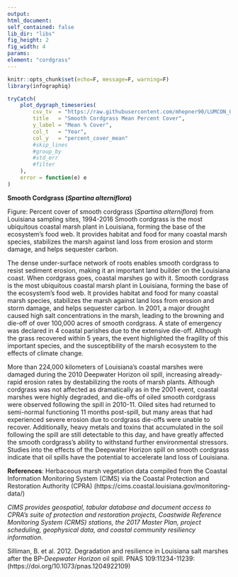 ```yaml
---
output:
html_document:
self_contained: false
lib_dir: "libs"
fig_height: 2
fig_width: 4
params:
element: "cordgrass"
---
```


```r
knitr::opts_chunk$set(echo=F, message=F, warning=F)
library(infographiq)
```

<base target="_parent">


```r
tryCatch(
    plot_dygraph_timeseries(
        csv_tv  = "https://raw.githubusercontent.com/mhepner90/LUMCON_ODOTCOMM18/master/prep/data/spartina_transect.csv",
        title   = "Smooth Cordgrass Mean Percent Cover",
        y_label = "Mean % Cover",
        col_t   = "Year",
        col_y   = "percent_cover_mean"
        #skip_lines
        #group_by  
        #std_err   
        #filter
    ),
    error = function(e) e
)
```
**Smooth Cordgrass (*Spartina alterniflora*)**

Figure: Percent cover of smooth cordgrass (*Spartina alterniflora*) from Louisiana sampling sites, 1994-2016
Smooth cordgrass is the most ubiquitous coastal marsh plant in Louisiana, forming the base of the ecosystem’s food web. It provides habitat and food for many coastal marsh species, stabilizes the marsh against land loss from erosion and storm damage, and helps sequester carbon.

The dense under-surface network of roots enables smooth cordgrass to resist sediment erosion, making it an important land builder on the Louisiana coast. When cordgrass goes, coastal marshes go with it. Smooth cordgrass is the most ubiquitous coastal marsh plant in Louisiana, forming the base of the ecosystem’s food web. It provides habitat and food for many coastal marsh species, stabilizes the marsh against land loss from erosion and storm damage, and helps sequester carbon. In 2001, a major drought caused high salt concentrations in the marsh, leading to the browning and die-off of over 100,000 acres of smooth cordgrass. A state of emergency was declared in 4 coastal parishes due to the extensive die-off. Although the grass recovered within 5 years, the event highlighted the fragility of this important species, and the susceptibility of the marsh ecosystem to the effects of climate change.  

More than 224,000 kilometers of Louisiana’s coastal marshes were damaged during the 2010 Deepwater Horizon oil spill, increasing already-rapid erosion rates by destabilizing the roots of marsh plants. Although cordgrass was not affected as dramatically as in the 2001 event, coastal marshes were highly degraded, and die-offs of oiled smooth cordgrass were observed following the spill in 2010-11. Oiled sites had returned to semi-normal functioning 11 months post-spill, but many areas that had experienced severe erosion due to cordgrass die-offs were unable to recover. Additionally, heavy metals and toxins that accumulated in the soil following the spill are still detectable to this day, and have greatly affected the smooth cordgrass’s ability to withstand further environmental stressors. Studies into the effects of the Deepwater Horizon spill on smooth cordgrass indicate that oil spills have the potential to accelerate land loss of Louisiana. 

**References**: Herbaceous marsh vegetation data compiled from the Coastal Information Monitoring System (CIMS) via the Coastal Protection and Restoration Authority (CPRA) (https://cims.coastal.louisiana.gov/monitoring-data/)

*CIMS provides geospatial, tabular database and document access to CPRA’s suite of protection and restoration projects, Coastwide Reference Monitoring System (CRMS) stations, the 2017 Master Plan, project scheduling, geophysical data, and coastal community resiliency information.*

Silliman, B. et al. 2012. Degradation and resilience in Louisiana salt marshes after the BP-*Deepwater Horizon* oil spill. PNAS 109:11234-11239: (https://doi.org/10.1073/pnas.1204922109)
